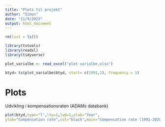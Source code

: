 ```yaml
---
title: "Plots til projekt"
author: "Simon"
date: "11/9/2022"
output: html_document
---
```



```r
rm(list = ls())

library(tstools)
library(readxl)
library(tidyverse)
```

```r
plot_varialbe <- read_excel("plot varialbe.xlsx")
```

```r
btyd= ts(plot_varialbe$btyd, start= c(1991,1), frequency = 1)

```


# Plots

Udvikling i kompensationsraten (ADAMs databank)

```r
plot(btyd,type="l",lty=1,lwd=1,xlab="Year",
ylab="Compensation rate",col="black",main="Compensation rate (1991-2020)",sub="Kilde:ADAM's databank"); grid()
```

